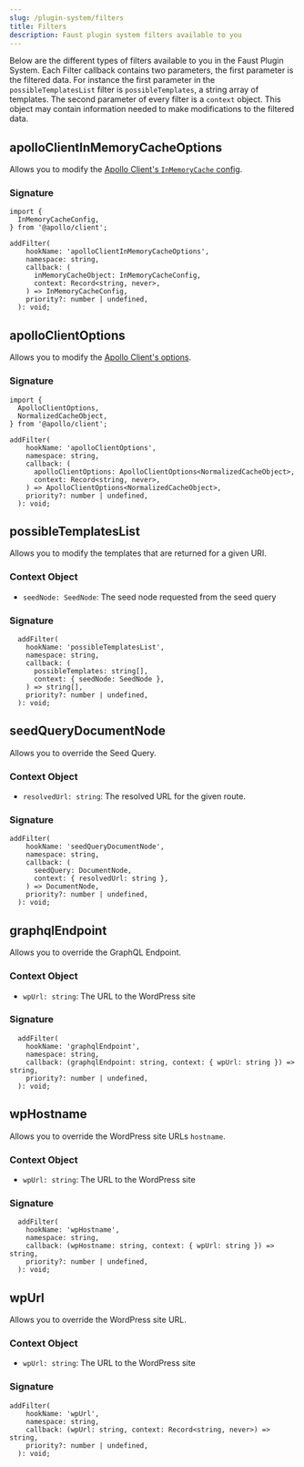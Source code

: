 ```yaml
---
slug: /plugin-system/filters
title: Filters
description: Faust plugin system filters available to you
---
```


Below are the different types of filters available to you in the Faust Plugin System. Each Filter callback contains two parameters, the first parameter is the filtered data. For instance the first parameter in the `possibleTemplatesList` filter is `possibleTemplates`, a string array of templates. The second parameter of every filter is a `context` object. This object may contain information needed to make modifications to the filtered data.

## apolloClientInMemoryCacheOptions

Allows you to modify the [Apollo Client's `InMemoryCache` config](https://www.apollographql.com/docs/react/api/cache/InMemoryCache).

### Signature

```tsx
import {
  InMemoryCacheConfig,
} from '@apollo/client';

addFilter(
    hookName: 'apolloClientInMemoryCacheOptions',
    namespace: string,
    callback: (
      inMemoryCacheObject: InMemoryCacheConfig,
      context: Record<string, never>,
    ) => InMemoryCacheConfig,
    priority?: number | undefined,
  ): void;
```

## apolloClientOptions

Allows you to modify the [Apollo Client's options](https://www.apollographql.com/docs/react/api/core/ApolloClient/).

### Signature

```tsx
import {
  ApolloClientOptions,
  NormalizedCacheObject,
} from '@apollo/client';

addFilter(
    hookName: 'apolloClientOptions',
    namespace: string,
    callback: (
      apolloClientOptions: ApolloClientOptions<NormalizedCacheObject>,
      context: Record<string, never>,
    ) => ApolloClientOptions<NormalizedCacheObject>,
    priority?: number | undefined,
  ): void;
```

## possibleTemplatesList

Allows you to modify the templates that are returned for a given URI.

### Context Object

- `seedNode: SeedNode`: The seed node requested from the seed query

### Signature

```tsx
  addFilter(
    hookName: 'possibleTemplatesList',
    namespace: string,
    callback: (
      possibleTemplates: string[],
      context: { seedNode: SeedNode },
    ) => string[],
    priority?: number | undefined,
  ): void;
```

## seedQueryDocumentNode

Allows you to override the Seed Query.

### Context Object

- `resolvedUrl: string`: The resolved URL for the given route.

### Signature

```tsx
addFilter(
    hookName: 'seedQueryDocumentNode',
    namespace: string,
    callback: (
      seedQuery: DocumentNode,
      context: { resolvedUrl: string },
    ) => DocumentNode,
    priority?: number | undefined,
  ): void;
```

## graphqlEndpoint

Allows you to override the GraphQL Endpoint.

### Context Object

- `wpUrl: string`: The URL to the WordPress site

### Signature

```tsx
  addFilter(
    hookName: 'graphqlEndpoint',
    namespace: string,
    callback: (graphqlEndpoint: string, context: { wpUrl: string }) => string,
    priority?: number | undefined,
  ): void;
```

## wpHostname

Allows you to override the WordPress site URLs `hostname`.

### Context Object

- `wpUrl: string`: The URL to the WordPress site

### Signature

```tsx
  addFilter(
    hookName: 'wpHostname',
    namespace: string,
    callback: (wpHostname: string, context: { wpUrl: string }) => string,
    priority?: number | undefined,
  ): void;
```

## wpUrl

Allows you to override the WordPress site URL.

### Context Object

- `wpUrl: string`: The URL to the WordPress site

### Signature

```tsx
addFilter(
    hookName: 'wpUrl',
    namespace: string,
    callback: (wpUrl: string, context: Record<string, never>) => string,
    priority?: number | undefined,
  ): void;
```
